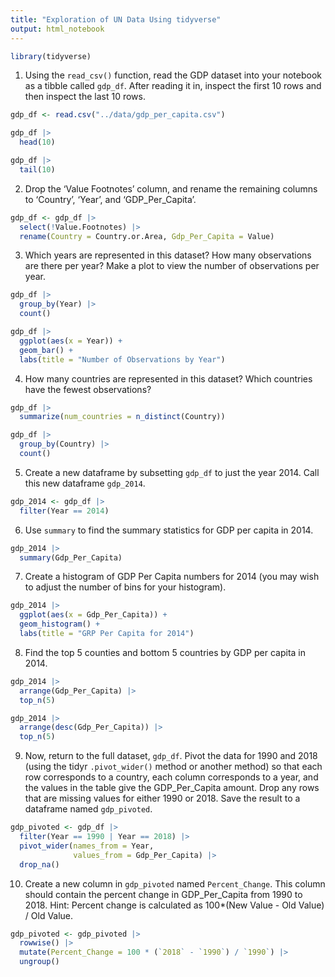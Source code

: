 ```yaml
---
title: "Exploration of UN Data Using tidyverse"
output: html_notebook
---
```


```r
library(tidyverse)
```


1.	Using the `read_csv()` function, read the GDP dataset into your notebook as a tibble called `gdp_df`. After reading it in, inspect the first 10 rows and then inspect the last 10 rows. 

```r
gdp_df <- read.csv("../data/gdp_per_capita.csv")
```

```r
gdp_df |>
  head(10)
```

```r
gdp_df |> 
  tail(10)
```

2. Drop the 'Value Footnotes' column, and rename the remaining columns to 'Country', 'Year', and 'GDP_Per_Capita'.

```r
gdp_df <- gdp_df |> 
  select(!Value.Footnotes) |> 
  rename(Country = Country.or.Area, Gdp_Per_Capita = Value)
```

3. Which years are represented in this dataset? How many observations are there per year? Make a plot to view the number of observations per year.

```r
gdp_df |> 
  group_by(Year) |> 
  count()
```

```r
gdp_df |> 
  ggplot(aes(x = Year)) +
  geom_bar() +
  labs(title = "Number of Observations by Year")
```

4. How many countries are represented in this dataset? Which countries have the fewest observations?

```r
gdp_df |> 
  summarize(num_countries = n_distinct(Country))
```

```r
gdp_df |> 
  group_by(Country) |> 
  count()
```

5. Create a new dataframe by subsetting `gdp_df` to just the year 2014. Call this new dataframe `gdp_2014`.

```r
gdp_2014 <- gdp_df |> 
  filter(Year == 2014)
```

6. Use `summary` to find the summary statistics for GDP per capita in 2014. 

```r
gdp_2014 |> 
  summary(Gdp_Per_Capita)
```
7. Create a histogram of GDP Per Capita numbers for 2014 (you may wish to adjust the number of bins for your histogram).

```r
gdp_2014 |> 
  ggplot(aes(x = Gdp_Per_Capita)) +
  geom_histogram() +
  labs(title = "GRP Per Capita for 2014")
```

8. Find the top 5 counties and bottom 5 countries by GDP per capita in 2014.

```r
gdp_2014 |> 
  arrange(Gdp_Per_Capita) |> 
  top_n(5)
```
```r
gdp_2014 |> 
  arrange(desc(Gdp_Per_Capita)) |> 
  top_n(5)
```

9. Now, return to the full dataset, `gdp_df`. Pivot the data for 1990 and 2018 (using the tidyr `.pivot_wider()` method or another method) so that each row corresponds to a country, each column corresponds to a year, and the values in the table give the GDP_Per_Capita amount. Drop any rows that are missing values for either 1990 or 2018. Save the result to a dataframe named `gdp_pivoted`.

```r
gdp_pivoted <- gdp_df |> 
  filter(Year == 1990 | Year == 2018) |> 
  pivot_wider(names_from = Year,
              values_from = Gdp_Per_Capita) |> 
  drop_na()
```

10. Create a new column in `gdp_pivoted` named `Percent_Change`. This column should contain the percent change in GDP_Per_Capita from 1990 to 2018. Hint: Percent change is calculated as 100*(New Value - Old Value) / Old Value.

```r
gdp_pivoted <- gdp_pivoted |> 
  rowwise() |> 
  mutate(Percent_Change = 100 * (`2018` - `1990`) / `1990`) |> 
  ungroup()
```



